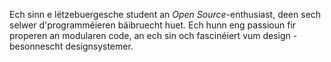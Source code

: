 Ech sinn e lëtzebuergesche student an _Open Source_-enthusiast, deen sech selwer d'programméieren bäibruecht huet. Ech hunn eng passioun fir properen an modularen code, an ech sin och fascinéiert vum design - besonnescht designsystemer.
